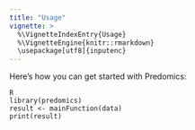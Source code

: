 ```yaml
---
title: "Usage"
vignette: >
  %\VignetteIndexEntry{Usage}
  %\VignetteEngine{knitr::rmarkdown}
  \usepackage[utf8]{inputenc}
---
```


Here's how you can get started with Predomics:

```         
R
library(predomics)
result <- mainFunction(data)
print(result)
```

